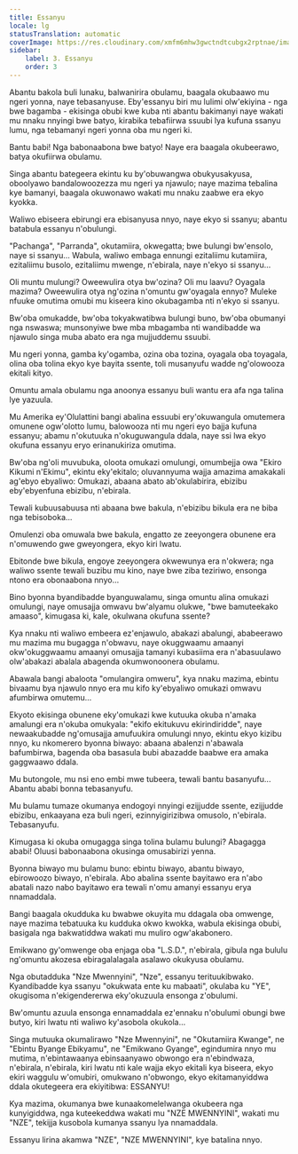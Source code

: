 ```yaml
---
title: Essanyu
locale: lg
statusTranslation: automatic
coverImage: https://res.cloudinary.com/xmfm6mhw3gwctndtcubgx2rptnae/image/upload/v1741354419/small_cover_la_gran_rebelion_28716e29d2.webp
sidebar:
    label: 3. Essanyu
    order: 3
---
```

Abantu bakola buli lunaku, balwanirira obulamu, baagala okubaawo mu ngeri yonna, naye tebasanyuse. Eby'essanyu biri mu lulimi olw'ekiyina - nga bwe bagamba - ekisinga obubi kwe kuba nti abantu bakimanyi naye wakati mu nnaku nnyingi bwe batyo, kirabika tebafiirwa ssuubi lya kufuna ssanyu lumu, nga tebamanyi ngeri yonna oba mu ngeri ki.

Bantu babi! Nga babonaabona bwe batyo! Naye era baagala okubeerawo, batya okufiirwa obulamu.

Singa abantu bategeera ekintu ku by'obuwangwa obukyusakyusa, oboolyawo bandalowoozezza mu ngeri ya njawulo; naye mazima tebalina kye bamanyi, baagala okuwonawo wakati mu nnaku zaabwe era ekyo kyokka.

Waliwo ebiseera ebirungi era ebisanyusa nnyo, naye ekyo si ssanyu; abantu batabula essanyu n'obulungi.

"Pachanga", "Parranda", okutamiira, okwegatta; bwe bulungi bw'ensolo, naye si ssanyu... Wabula, waliwo embaga ennungi ezitaliimu kutamiira, ezitaliimu busolo, ezitaliimu mwenge, n'ebirala, naye n'ekyo si ssanyu...

Oli muntu mulungi? Oweewulira otya bw'ozina? Oli mu laavu? Oyagala mazima? Oweewulira otya ng'ozina n'omuntu gw'oyagala ennyo? Muleke nfuuke omutima omubi mu kiseera kino okubagamba nti n'ekyo si ssanyu.

Bw'oba omukadde, bw'oba tokyakwatibwa bulungi buno, bw'oba obumanyi nga nswaswa; munsonyiwe bwe mba mbagamba nti wandibadde wa njawulo singa muba abato era nga mujjuddemu ssuubi.

Mu ngeri yonna, gamba ky'ogamba, ozina oba tozina, oyagala oba toyagala, olina oba tolina ekyo kye bayita ssente, toli musanyufu wadde ng'olowooza ekitali kityo.

Omuntu amala obulamu nga anoonya essanyu buli wantu era afa nga talina lye yazuula.

Mu Amerika ey'Olulattini bangi abalina essuubi ery'okuwangula omutemera omunene ogw'olotto lumu, balowooza nti mu ngeri eyo bajja kufuna essanyu; abamu n'okutuuka n'okuguwangula ddala, naye ssi lwa ekyo okufuna essanyu eryo erinanukiriza omutima.

Bw'oba ng'oli muvubuka, oloota omukazi omulungi, omumbejja owa "Ekiro Kikumi n'Ekimu", ekintu eky'ekitalo; oluvannyuma wajja amazima amakakali ag'ebyo ebyaliwo: Omukazi, abaana abato ab'okulabirira, ebizibu eby'ebyenfuna ebizibu, n'ebirala.

Tewali kubuusabuusa nti abaana bwe bakula, n'ebizibu bikula era ne biba nga tebisoboka...

Omulenzi oba omuwala bwe bakula, engatto ze zeeyongera obunene era n'omuwendo gwe gweyongera, ekyo kiri lwatu.

Ebitonde bwe bikula, engoye zeeyongera okwewunya era n'okwera; nga waliwo ssente tewali buzibu mu kino, naye bwe ziba teziriwo, ensonga ntono era obonaabona nnyo...

Bino byonna byandibadde byanguwalamu, singa omuntu alina omukazi omulungi, naye omusajja omwavu bw'alyamu olukwe, "bwe bamuteekako amaaso", kimugasa ki, kale, okulwana okufuna ssente?

Kya nnaku nti waliwo embeera ez'enjawulo, abakazi abalungi, ababeerawo mu mazima mu bugagga n'obwavu, naye okuggwaamu amaanyi okw'okuggwaamu amaanyi omusajja tamanyi kubasiima era n'abasuulawo olw'abakazi abalala abagenda okumwonoonera obulamu.

Abawala bangi abaloota "omulangira omweru", kya nnaku mazima, ebintu bivaamu bya njawulo nnyo era mu kifo ky'ebyaliwo omukazi omwavu afumbirwa omutemu...

Ekyoto ekisinga obunene eky'omukazi kwe kutuuka okuba n'amaka amalungi era n'okuba omukyala: "ekifo ekitukuvu ekirindiridde", naye newaakubadde ng'omusajja amufuukira omulungi nnyo, ekintu ekyo kizibu nnyo, ku nkomerero byonna biwayo: abaana abalenzi n'abawala bafumbirwa, bagenda oba basasula bubi abazadde baabwe era amaka gaggwaawo ddala.

Mu butongole, mu nsi eno embi mwe tubeera, tewali bantu basanyufu... Abantu ababi bonna tebasanyufu.

Mu bulamu tumaze okumanya endogoyi nnyingi ezijjudde ssente, ezijjudde ebizibu, enkaayana eza buli ngeri, ezinnyigirizibwa omusolo, n'ebirala. Tebasanyufu.

Kimugasa ki okuba omugagga singa tolina bulamu bulungi? Abagagga ababi! Oluusi babonaabona okusinga omusabirizi yenna.

Byonna biwayo mu bulamu buno: ebintu biwayo, abantu biwayo, ebirowoozo biwayo, n'ebirala. Abo abalina ssente bayitawo era n'abo abatali nazo nabo bayitawo era tewali n'omu amanyi essanyu erya nnamaddala.

Bangi baagala okudduka ku bwabwe okuyita mu ddagala oba omwenge, naye mazima tebatuuka ku kudduka okwo kwokka, wabula ekisinga obubi, basigala nga bakwatiddwa wakati mu muliro ogw'akabonero.

Emikwano gy'omwenge oba enjaga oba "L.S.D.", n'ebirala, gibula nga bululu ng'omuntu akozesa ebiragalalagala asalawo okukyusa obulamu.

Nga obutadduka "Nze Mwennyini", "Nze", essanyu terituukibwako. Kyandibadde kya ssanyu "okukwata ente ku mabaati", okulaba ku "YE", okugisoma n'ekigendererwa eky'okuzuula ensonga z'obulumi.

Bw'omuntu azuula ensonga ennamaddala ez'ennaku n'obulumi obungi bwe butyo, kiri lwatu nti waliwo ky'asobola okukola...

Singa mutuuka okumalirawo "Nze Mwennyini", ne "Okutamiira Kwange", ne "Ebintu Byange Ebikyamu", ne "Emikwano Gyange", egindumira nnyo mu mutima, n'ebintawaanya ebinsaanyawo obwongo era n'ebindwaza, n'ebirala, n'ebirala, kiri lwatu nti kale wajja ekyo ekitali kya biseera, ekyo ekiri waggulu w'omubiri, omukwano n'obwongo, ekyo ekitamanyiddwa ddala okutegeera era ekiyitibwa: ESSANYU!

Kya mazima, okumanya bwe kunaakomelelwanga okubeera nga kunyigiddwa, nga kuteekeddwa wakati mu "NZE MWENNYINI", wakati mu "NZE", tekijja kusobola kumanya ssanyu lya nnamaddala.

Essanyu lirina akamwa "NZE", "NZE MWENNYINI", kye batalina nnyo.

